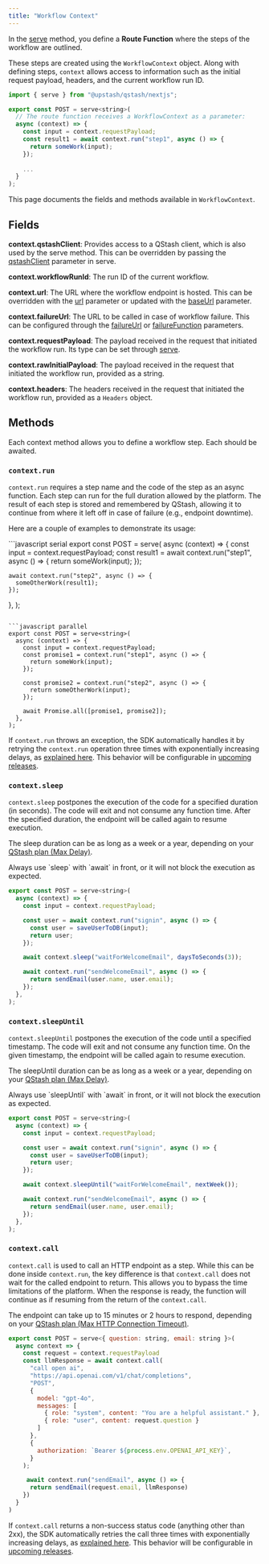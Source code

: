 ```yaml
---
title: "Workflow Context"
---
```


In the [serve](https://upstash-workflows.mintlify.app/qstash/workflows/basics/serve) method, you define a **Route Function** where the steps of the workflow are outlined.

These steps are created using the `WorkflowContext` object. Along with defining steps, `context` allows access to information such as the initial request payload, headers, and the current workflow run ID.

```javascript
import { serve } from "@upstash/qstash/nextjs";

export const POST = serve<string>(
  // The route function receives a WorkflowContext as a parameter:
  async (context) => {
    const input = context.requestPayload;
    const result1 = await context.run("step1", async () => {
      return someWork(input);
    });
    
    ...
  }
);
```

This page documents the fields and methods available in `WorkflowContext`.

## Fields

**context.qstashClient**: Provides access to a QStash client, which is also used by the serve method. This can be overridden by passing the [qstashClient](/qstash/workflows/basics/serve#qstashclient) parameter in serve.

**context.workflowRunId**: The run ID of the current workflow.

**context.url**: The URL where the workflow endpoint is hosted. This can be overridden with the [url](/qstash/workflows/basics/serve#url) parameter or updated with the [baseUrl](/qstash/workflows/basics/serve#baseUrl) parameter.

**context.failureUrl**: The URL to be called in case of workflow failure. This can be configured through the [failureUrl](/qstash/workflows/basics/serve#failureurl) or [failureFunction](/qstash/workflows/basics/serve#failurefunction) parameters.

**context.requestPayload**: The payload received in the request that initiated the workflow run. Its type can be set through [serve](https://upstash-workflows.mintlify.app/qstash/workflows/basics/serve).

**context.rawInitialPayload**: The payload received in the request that initiated the workflow run, provided as a string.

**context.headers**: The headers received in the request that initiated the workflow run, provided as a `Headers` object.

## Methods

Each context method allows you to define a workflow step. Each should be awaited.

### `context.run`

`context.run` requires a step name and the code of the step as an async function. Each step can run for the full duration allowed by the platform. The result of each step is stored and remembered by QStash, allowing it to continue from where it left off in case of failure (e.g., endpoint downtime).

Here are a couple of examples to demonstrate its usage:

<CodeGroup>
```javascript serial
export const POST = serve<string>(
  async (context) => {
    const input = context.requestPayload;
    const result1 = await context.run("step1", async () => {
      return someWork(input);
    });

    await context.run("step2", async () => {
      someOtherWork(result1);
    });
  },
);
```

```javascript parallel
export const POST = serve<string>(
  async (context) => {
    const input = context.requestPayload;
    const promise1 = context.run("step1", async () => {
      return someWork(input);
    });

    const promise2 = context.run("step2", async () => {
      return someOtherWork(input);
    });

    await Promise.all([promise1, promise2]);
  },
);
```
</CodeGroup>

If `context.run` throws an exception, the SDK automatically handles it by retrying the `context.run` operation three times with exponentially increasing delays, as [explained here](/qstash/features/retry). This behavior will be configurable in [upcoming releases](/qstash/workflows/roadmap).

### `context.sleep`

`context.sleep` postpones the execution of the code for a specified duration (in seconds). The code will exit and not consume any function time. After the specified duration, the endpoint will be called again to resume execution.

The sleep duration can be as long as a week or a year, depending on your [QStash plan (Max Delay)](https://upstash.com/pricing/qstash).

<Warning>
Always use `sleep` with `await` in front, or it will not block the execution as expected.
</Warning>

```javascript
export const POST = serve<string>(
  async (context) => {
    const input = context.requestPayload;

    const user = await context.run("signin", async () => {
      const user = saveUserToDB(input);
      return user;
    });

    await context.sleep("waitForWelcomeEmail", daysToSeconds(3));

    await context.run("sendWelcomeEmail", async () => {
      return sendEmail(user.name, user.email);
    });
  },
);
```

### `context.sleepUntil`

`context.sleepUntil` postpones the execution of the code until a specified timestamp. The code will exit and not consume any function time. On the given timestamp, the endpoint will be called again to resume execution.

The sleepUntil duration can be as long as a week or a year, depending on your [QStash plan (Max Delay)](https://upstash.com/pricing/qstash).

<Warning>
Always use `sleepUntil` with `await` in front, or it will not block the execution as expected. 
</Warning>

```javascript
export const POST = serve<string>(
  async (context) => {
    const input = context.requestPayload;

    const user = await context.run("signin", async () => {
      const user = saveUserToDB(input);
      return user;
    });

    await context.sleepUntil("waitForWelcomeEmail", nextWeek());

    await context.run("sendWelcomeEmail", async () => {
      return sendEmail(user.name, user.email);
    });
  },
);
```

### `context.call`

`context.call` is used to call an HTTP endpoint as a step. While this can be done inside `context.run`, the key difference is that `context.call` does not wait for the called endpoint to return. This allows you to bypass the time limitations of the platform. When the response is ready, the function will continue as if resuming from the return of the `context.call`.

The endpoint can take up to 15 minutes or 2 hours to respond, depending on your [QStash plan (Max HTTP Connection Timeout)](https://upstash.com/pricing/qstash).

```javascript
export const POST = serve<{ question: string, email: string }>(
  async context => {
    const request = context.requestPayload
    const llmResponse = await context.call(
      "call open ai",
      "https://api.openai.com/v1/chat/completions",
      "POST", 
      {
        model: "gpt-4o",
        messages: [
          { role: "system", content: "You are a helpful assistant." },
          { role: "user", content: request.question }
        ]
      },
      {
        authorization: `Bearer ${process.env.OPENAI_API_KEY}`,
      }
    );

     await context.run("sendEmail", async () => {
      return sendEmail(request.email, llmResponse)
    })
  }
)
```

If `context.call` returns a non-success status code (anything other than 2xx), the SDK automatically retries the call three times with exponentially increasing delays, as [explained here](/qstash/features/retry). This behavior will be configurable in [upcoming releases](/qstash/workflows/roadmap).
